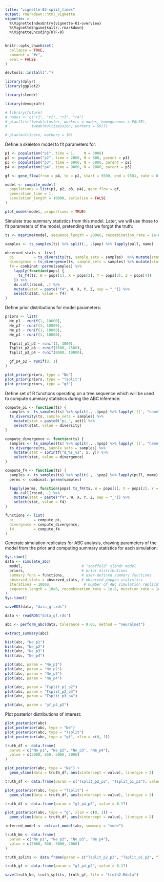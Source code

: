 ```yaml
---
title: "vignette-02-split_times"
output: rmarkdown::html_vignette
vignette: >
  %\VignetteIndexEntry{vignette-01-overview}
  %\VignetteEngine{knitr::rmarkdown}
  %\VignetteEncoding{UTF-8}
---
```


```r
knitr::opts_chunk$set(
  collapse = TRUE,
  comment = "#>",
  eval = FALSE
)

devtools::install(".")
```

```r
library(dplyr)
library(ggplot2)

library(slendr)

library(demografr)
```

```r
# library(future)
# nodes <- c("r1", "r2", "r3", "r4")
# plan(list(tweak(cluster, workers = nodes, homogeneous = FALSE),
#           tweak(multisession, workers = 50)))

# plan(multicore, workers = 10)
```

Define a skeleton model to fit parameters for:

```r
p1 <- population("p1", time = 1,    N = 3000)
p2 <- population("p2", time = 2000, N = 800, parent = p1)
p3 <- population("p3", time = 6000, N = 5000, parent = p2)
p4 <- population("p4", time = 9000, N = 2000, parent = p3)

gf <- gene_flow(from = p4, to = p2, start = 9500, end = 9501, rate = 0.17)

model <- compile_model(
  populations = list(p1, p2, p3, p4), gene_flow = gf,
  generation_time = 1,
  simulation_length = 10000, serialize = FALSE
)

plot_model(model, proportions = TRUE)
```

Simulate true summary statistics from this model. Later, we will use those to fit parameters of the model, pretending that we forgot the truth:

```r
ts <- msprime(model, sequence_length = 200e6, recombination_rate = 1e-8) %>% ts_mutate(1e-8)

samples <- ts_samples(ts) %>% split(., .$pop) %>% lapply(pull, name)

observed_stats <- list(
  pi         = ts_diversity(ts, sample_sets = samples)  %>% mutate(stat = paste0("pi_", set))       %>% select(stat, value = diversity),
  divergence = ts_divergence(ts, sample_sets = samples) %>% mutate(stat = sprintf("d_%s_%s", x, y)) %>% select(stat, value = divergence),
  f4 = combinat::permn(samples) %>%
    lapply(function(pops) {
      ts_f4(ts, W = pops[1], X = pops[2], Y = pops[3], Z = pops[4]) 
    }) %>%
    do.call(rbind, .) %>%
    mutate(stat = paste("f4", W, X, Y, Z, sep = "_")) %>%
    select(stat, value = f4)
)
```

Define prior distributions for model parameters:

```r
priors <- list(
  Ne_p1 ~ runif(1, 10000),
  Ne_p2 ~ runif(1, 10000),
  Ne_p3 ~ runif(1, 10000),
  Ne_p4 ~ runif(1, 10000),

  Tsplit_p1_p2 ~ runif(1, 3000),
  Tsplit_p2_p3 ~ runif(3500, 7500),
  Tsplit_p3_p4 ~ runif(8000, 10000),

  gf_p4_p2 ~ runif(0, 1)
)

plot_prior(priors, type = "Ne")
plot_prior(priors, type = "Tsplit")
plot_prior(priors, type = "gf")
```

Define set of R functions operating on a tree sequence which will be used to compute summary statistics during the ABC inference:

```r
compute_pi <- function(ts) {
  samples <- ts_samples(ts) %>% split(., .$pop) %>% lapply(`[[`, "name")
  ts_diversity(ts, sample_sets = samples) %>%
    mutate(stat = paste0("pi_", set)) %>%
    select(stat, value = diversity)
}

compute_divergence <- function(ts) {
  samples <- ts_samples(ts) %>% split(., .$pop) %>% lapply(`[[`, "name")
  ts_divergence(ts, sample_sets = samples) %>%
    mutate(stat = sprintf("d_%s_%s", x, y)) %>%
    select(stat, value = divergence)
}

compute_f4 <- function(ts) {
  samples <- ts_samples(ts) %>% split(., .$pop) %>% lapply(pull, name)
  perms <- combinat::permn(samples)

  lapply(perms, function(pops) ts_f4(ts, W = pops[1], X = pops[2], Y = pops[3], Z = pops[4])) %>%
    do.call(rbind, .) %>%
    mutate(stat = paste("f4", W, X, Y, Z, sep = "_")) %>%
    select(stat, value = f4)
}

functions <- list(
  pi         = compute_pi,
  divergence = compute_divergence,
  f4         = compute_f4
)
```

Generate simulation replicates for ABC analysis, drawing parameters of the model from the prior and computing summary statistics for each simulation:

```r
Sys.time()
data <- simulate_abc(
  model,                           # "scaffold" slendr model
  priors,                          # prior distributions
  summary_funs = functions,        # user-defined summary functions
  observed_stats = observed_stats, # observed popgen statistics
  iterations = 10000,               # number of ABC simulation replicates
  sequence_length = 10e6, recombination_rate = 1e-8, mutation_rate = 1e-8
)
Sys.time()

saveRDS(data, "data_gf.rds")
```

```r
data <- readRDS("data_gf.rds")
```

```r
abc <- perform_abc(data, tolerance = 0.05, method = "neuralnet")
```

```r
extract_summary(abc)
```

```r
hist(abc, "Ne_p1")
hist(abc, "Ne_p2")
hist(abc, "Ne_p3")
hist(abc, "Ne_p4")

plot(abc, param = "Ne_p1")
plot(abc, param = "Ne_p2")
plot(abc, param = "Ne_p3")
plot(abc, param = "Ne_p4")

plot(abc, param = "Tsplit_p1_p2")
plot(abc, param = "Tsplit_p2_p3")
plot(abc, param = "Tsplit_p3_p4")

plot(abc, param = "gf_p4_p2")
```

Plot posterior distributions of interest:

```r
plot_posterior(abc)
plot_posterior(abc, type = "Ne")
plot_posterior(abc, type = "Tsplit")
plot_posterior(abc, type = "gf", xlim = c(0, 1))
```


```r
truth_df <- data.frame(
  param = c("Ne_p1", "Ne_p2", "Ne_p3", "Ne_p4"),
  value = c(3000, 800, 5000, 2000)
)

plot_posterior(abc, type = "Ne") +
  geom_vline(data = truth_df, aes(xintercept = value), linetype = 2)
```


```r
truth_df <- data.frame(param = c("Tsplit_p2_p3", "Tsplit_p1_p2"), value = c(6000, 2000))

plot_posterior(abc, type = "Tsplit") +
  geom_vline(data = truth_df, aes(xintercept = value), linetype = 2)
```


```r
truth_df <- data.frame(param = "gf_p4_p2", value = 0.17)

plot_posterior(abc, type = "g", xlim = c(0, 1)) +
  geom_vline(data = truth_df, aes(xintercept = value), linetype = 2)
```


```r
inferred_model <- extract_model(abc, summary = "mode")
```

```r

truth_Ne <- data.frame(
  param = c("Ne_p1", "Ne_p2", "Ne_p3", "Ne_p4"),
  value = c(3000, 800, 5000, 2000)
)

truth_splits <- data.frame(param = c("Tsplit_p2_p3", "Tsplit_p1_p2", "Tsplit_p3_p4"), value = c(6000, 2000, 9000))

truth_gf <- data.frame(param = "gf_p4_p2", value = 0.17)

save(truth_Ne, truth_splits, truth_gf, file = "truth2.Rdata")
```

